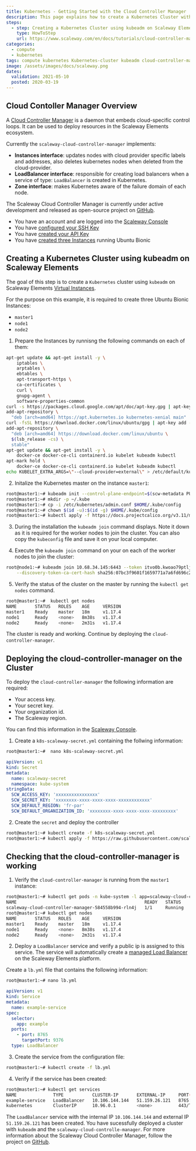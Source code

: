 ```yaml
---
title: Kubernetes - Getting Started with the Cloud Controller Manager
description: This page explains how to create a Kubernetes Cluster with kubeadm and cloud-controller-manager
steps:
  - step: Creating a Kubernetes Cluster using kubeadm on Scaleway Elements
    type: HowToStep
    url: https://www.scaleway.com/en/docs/tutorials/cloud-controller-manager/#-Creating-a-Kubernetes-Cluster-using-kubeadm-on-Scaleway-Elements
categories:
  - compute
  - kubernetes
tags: compute kubernetes Kubernetes-cluster kubeadm cloud-controller-manager
image: /assets/images/docs/scaleway.png
dates:
  validation: 2021-05-10
  posted: 2020-03-19
---
```


## Cloud Contoller Manager Overview

A [Cloud Controller Manager](https://kubernetes.io/docs/tasks/administer-cluster/running-cloud-controller/) is a daemon that embeds cloud-specific control loops. It can be used to deploy resources in the Scaleway Elements ecosystem.

Currently the `scaleway-cloud-controller-manager` implements:

- **Instances interface**: updates nodes with cloud provider specific labels and addresses, also deletes kubernetes nodes when deleted from the cloud-provider.
- **LoadBalancer interface**: responsible for creating load balancers when a service of type: `LoadBalancer` is created in Kubernetes.
- **Zone interface**: makes Kubernetes aware of the failure domain of each node.

The Scaleway Cloud Controller Manager is currently under active development and released as open-source project on [GitHub](https://github.com/scaleway/scaleway-cloud-controller-manager).


<Message type="requirement">

- You have an account and are logged into the [Scaleway Console](https://console.scaleway.com)
- You have [configured your SSH Key](/console/my-project/how-to/create-ssh-key)
- You have [created your API Key](/console/my-project/how-to/generate-api-key)
- You have [created three Instances](/compute/Instances/how-to/create-an-instance/) running Ubuntu Bionic

</Message>

## Creating a Kubernetes Cluster using kubeadm on Scaleway Elements

The goal of this step is to create a `Kubernetes` cluster using `kubeadm` on Scaleway Elements [Virtual Instances](https://www.scaleway.com/en/virtual-Instances/).

For the purpose on this example, it is required to create three Ubuntu Bionic Instances:

- `master1`
- `node1`
- `node2`

1. Prepare the Instances by runnisng the following commands on each of them:

  ```bash
  apt-get update && apt-get install -y \
      iptables \
      arptables \
      ebtables \
      apt-transport-https \
      ca-certificates \
      curl \
      gnupg-agent \
      software-properties-common
  curl -s https://packages.cloud.google.com/apt/doc/apt-key.gpg | apt-key add -
  add-apt-repository \
    "deb [arch=amd64] https://apt.kubernetes.io kubernetes-xenial main"
  curl -fsSL https://download.docker.com/linux/ubuntu/gpg | apt-key add -
  add-apt-repository \
    "deb [arch=amd64] https://download.docker.com/linux/ubuntu \
    $(lsb_release -cs) \
    stable"
  apt-get update && apt-get install -y \
      docker-ce docker-ce-cli containerd.io kubelet kubeadm kubectl
  apt-mark hold \
      docker-ce docker-ce-cli containerd.io kubelet kubeadm kubectl
  echo KUBELET_EXTRA_ARGS=\"--cloud-provider=external\" > /etc/default/kubelet
  ```

2. Initalize the Kubernetes master on the instance `master1`:

  ```bash
  root@master1:~# kubeadm init --control-plane-endpoint=$(scw-metadata PUBLIC_IP_ADDRESS) --apiserver-cert-extra-sans=$(scw-metadata PUBLIC_IP_ADDRESS)
  root@master1:~# mkdir -p ~/.kube
  root@master1:~# cp -i /etc/kubernetes/admin.conf $HOME/.kube/config
  root@master1:~# chown $(id -u):$(id -g) $HOME/.kube/config
  root@master1:~# kubectl apply -f https://docs.projectcalico.org/v3.11/manifests/calico.yaml
  ```

3. During the installation the `kubeadm join` command displays. Note it down as it is required for the worker nodes to join the cluster. You can also copy the `kubeconfig` file and save it on your local computer.

4. Execute the `kubeadm join` command on your on each of the worker nodes to join the cluster:

  ```bash
  root@node1:~# kubeadm join 10.68.34.145:6443 --token itvo0b.kwoao79ptlj22gno \
      --discovery-token-ca-cert-hash sha256:07bc3f9601f1659771a7a6fd696c2969cbc757b088ec752ba95d5a42c06ed91f
  ```

5. Verify the status of the cluster on the master by running the `kubectl get nodes` command.

  ```bash
  root@master1:~#  kubectl get nodes
  NAME       STATUS   ROLES    AGE     VERSION
  master1    Ready    master   18m     v1.17.4
  node1      Ready    <none>   8m38s   v1.17.4
  node2      Ready    <none>   2m31s   v1.17.4
  ```

  The cluster is ready and working. Continue by deploying the `cloud-controller-manager`.

## Deploying the cloud-controller-manager on the Cluster

To deploy the `cloud-controller-manager` the following information are required:

- Your access key.
- Your secret key.
- Your organization id.
- The Scaleway region.

<Message type="note">

You can find this information in the [Scaleway Console](https://console.scaleway.com/account/credential).

</Message>

1. Create a `k8s-scaleway-secret.yml` containing the follwing information:

  ```bash
  root@master1:~#  nano k8s-scaleway-secret.yml
  ```

  ```yaml
  apiVersion: v1
  kind: Secret
  metadata:
    name: scaleway-secret
    namespace: kube-system
  stringData:
    SCW_ACCESS_KEY: 'xxxxxxxxxxxxxxxx'
    SCW_SECRET_KEY: 'xxxxxxxx-xxxx-xxxx-xxxx-xxxxxxxxxxxx'
    SCW_DEFAULT_REGION: 'fr-par'
    SCW_DEFAULT_ORGANIZATION_ID: 'xxxxxxxx-xxxx-xxxx-xxxx-xxxxxxxxx'
  ```

2. Create the `secret` and deploy the controller

  ```bash
  root@master1:~# kubectl create -f k8s-scaleway-secret.yml
  root@master1:~# kubectl apply -f https://raw.githubusercontent.com/scaleway/scaleway-cloud-controller-manager/master/examples/k8s-scaleway-ccm-latest.yml
  ```

## Checking that the cloud-controller-manager is working

1. Verify the `cloud-controller-manager` is running from the `master1` instance:

  ```bash
  root@master1:~# kubectl get pods -n kube-system -l app=scaleway-cloud-controller-manager
  NAME                                                 READY   STATUS    RESTARTS   AGE
  scaleway-cloud-controller-manager-584558b994-rln4j   1/1     Running   0          12s
  root@master1:~# kubectl get nodes
  NAME       STATUS   ROLES    AGE     VERSION
  master1    Ready    master   18m     v1.17.4
  node1      Ready    <none>   8m38s   v1.17.4
  node2      Ready    <none>   2m31s   v1.17.4
  ```

2. Deploy a `LoadBalancer` service and verify a public ip is assigned to this service. The service will automatically create a [managed Load Balancer](https://www.scaleway.com/en/load-balancer/) on the Scaleway Elements platform.

  Create a `lb.yml` file that contains the following information:

  ```bash
  root@master1:~# nano lb.yml
  ```

  ```yaml
  apiVersion: v1
  kind: Service
  metadata:
    name: example-service
  spec:
    selector:
      app: example
    ports:
      - port: 8765
        targetPort: 9376
    type: LoadBalancer
  ```

3. Create the service from the configuration file:

  ```bash
  root@master1:~# kubectl create -f lb.yml
  ```

4. Verify if the service has been created:

  ```bash
  root@master1:~# kubectl get services
  NAME              TYPE           CLUSTER-IP       EXTERNAL-IP     PORT(S)          AGE
  example-service   LoadBalancer   10.106.144.144   51.159.26.121   8765:30175/TCP   7s
  kubernetes        ClusterIP      10.96.0.1        <none>          443/TCP          21m
  ```

The `LoadBalancer` service with the internal IP `10.106.144.144` and external IP `51.159.26.121` has been created.
You have sucessfully deployed a cluster with `kubeadm` and the `scaleway-cloud-controlle-manager`. For more information about the Scaleway Cloud Controller Manager, follow the project on [GitHub](https://github.com/scaleway/scaleway-cloud-controller-manager).
